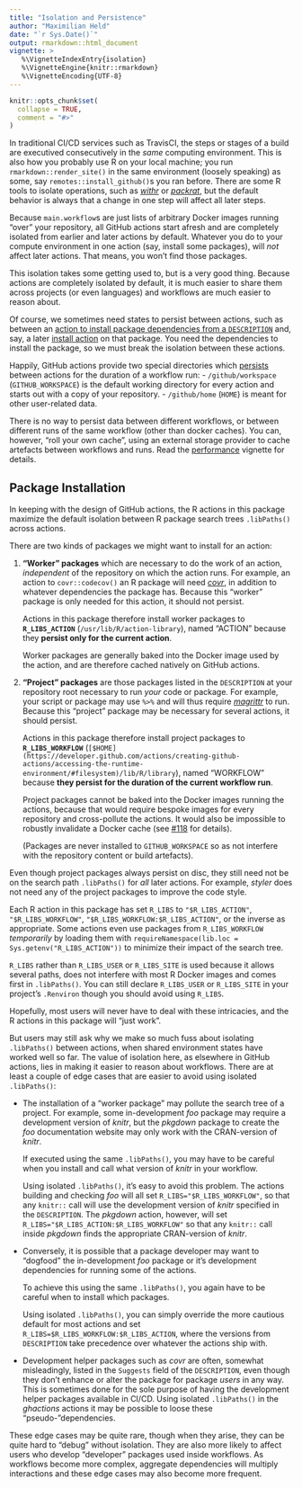 ```yaml
---
title: "Isolation and Persistence"
author: "Maximilian Held"
date: "`r Sys.Date()`"
output: rmarkdown::html_document
vignette: >
   %\VignetteIndexEntry{isolation}
   %\VignetteEngine{knitr::rmarkdown}
   %\VignetteEncoding{UTF-8}
---
```


```r
knitr::opts_chunk$set(
  collapse = TRUE,
  comment = "#>"
)
```

In traditional CI/CD services such as TravisCI, the steps or stages of a build are executived consecutively in the *same* computing environment.
This is also how you probably use R on your local machine; you run `rmarkdown::render_site()` in the same environment (loosely speaking) as some, say `remotes::install_github()`s you ran before.
There are some R tools to isolate operations, such as [*withr*](http://withr.r-lib.org/) or [*packrat*](https://rstudio.github.io/packrat/), but the default behavior is always that a change in one step will affect all later steps.

Because `main.workflow`s are just lists of arbitrary Docker images running "over" your repository, all GitHub actions start afresh and are completely isolated from earlier and later actions by default.
Whatever you do to your compute environment in one action (say, install some packages), will *not* affect later actions.
That means, you won't find those packages.

This isolation takes some getting used to, but is a very good thing.
Because actions are completely isolated by default, it is much easier to share them across projects (or even languages) and workflows are much easier to reason about.

Of course, we sometimes need states to persist between actions, such as between an [action to install package dependencies from a `DESCRIPTION`](https://github.com/r-lib/ghactions/tree/master/actions/install-deps) and, say, a later [install action](https://github.com/r-lib/ghactions/tree/master/actions/install) on that package.
You need the dependencies to install the package, so we must break the isolation between these actions.

Happily, GitHub actions provide two special directories which [persists](https://developer.github.com/actions/creating-github-actions/accessing-the-runtime-environment/#filesystem) between actions for the duration of a workflow run:
- `/github/workspace` (`GITHUB_WORKSPACE`) is the default working directory for every action and starts out with a copy of your repository.
- `/github/home` (`HOME`) is meant for other user-related data.

There is no way to persist data between different workflows, or between different runs of the same workflow (other than docker caches).
You can, however, "roll your own cache", using an external storage provider to cache artefacts between workflows and runs.
Read the [performance]() vignette for details.


## Package Installation

In keeping with the design of GitHub actions, the R actions in this package maximize the default isolation between R package search trees `.libPaths()` across actions.

There are two kinds of packages we might want to install for an action:

1. **"Worker" packages** which are necessary to do the work of an action, *independent* of the repository on which the action runs.
    For example, an action to `covr::codecov()` an R package will need [*covr*](https://github.com/r-lib/covr), in addition to whatever dependencies the package has.
    Because this "worker" package is only needed for this action, it should not persist.
    
    Actions in this package therefore install worker packages to **`R_LIBS_ACTION`** (`/usr/lib/R/action-library`), named "ACTION" because they **persist only for the current action**.
    
    Worker packages are generally baked into the Docker image used by the action, and are therefore cached natively on GitHub actions.
    
2. **"Project" packages** are those packages listed in the `DESCRIPTION` at your repository root necessary to run *your* code or package.
    For example, your script or package may use `%>%` and will thus require [*magrittr*](https://magrittr.tidyverse.org) to run.
    Because this "project" package may be necessary for several actions, it should persist.
    
    Actions in this package therefore install project packages to **`R_LIBS_WORKFLOW`** (`[$HOME](https://developer.github.com/actions/creating-github-actions/accessing-the-runtime-environment/#filesystem)/lib/R/library`), named "WORKFLOW" because **they persist for the duration of the current workflow run**.
    
    Project packages cannot be baked into the Docker images running the actions, because that would require bespoke images for every repository and cross-pollute the actions.
    It would also be impossible to robustly invalidate a Docker cache (see [#118](https://github.com/r-lib/ghactions/issues/118) for details).
    
    (Packages are never installed to `GITHUB_WORKSPACE` so as not interfere with the repository content or build artefacts).

Even though project packages always persist on disc, they still need not be on the search path `.libPaths()` for *all* later actions.
For example, *styler* does not need any of the project packages to improve the code style.

Each R action in this package has set `R_LIBS` to `"$R_LIBS_ACTION"`, `"$R_LIBS_WORKFLOW"`, `"$R_LIBS_WORKFLOW:$R_LIBS_ACTION"`, or the inverse as appropriate.
Some actions even use packages from `R_LIBS_WORKFLOW` *temporarily* by loading them with `requireNamespace(lib.loc = Sys.getenv("R_LIBS_ACTION"))` to minimize their impact of the search tree.

`R_LIBS` rather than `R_LIBS_USER` or `R_LIBS_SITE` is used because it allows several paths, does not interfere with most R Docker images and comes first in `.libPaths()`.
You can still declare `R_LIBS_USER` or `R_LIBS_SITE` in your project's `.Renviron` though you should avoid using `R_LIBS`.

Hopefully, most users will never have to deal with these intricacies, and the R actions in this package will "just work".

But users may still ask why we make so much fuss about isolating `.libPaths()` between actions, when shared environment states have worked well so far.
The value of isolation here, as elsewhere in GitHub actions, lies in making it easier to reason about workflows.
There are at least a couple of edge cases that are easier to avoid using isolated `.libPaths()`:

- The installation of a "worker package" may pollute the search tree of a project.
    For example, some in-development *foo* package may require a development version of *knitr*, but the *pkgdown* package to create the *foo* documentation website may only work with the CRAN-version of *knitr*.
    
    If executed using the same `.libPaths()`, you may have to be careful when you install and call what version of *knitr* in your workflow.
    
    Using isolated `.libPaths()`, it's easy to avoid this problem.
    The actions building and checking *foo* will all set `R_LIBS="$R_LIBS_WORKFLOW"`, so that any `knitr::` call will use the development version of *knitr* specified in the `DESCRIPTION`.
    The *pkgdown* action, however, will set `R_LIBS="$R_LIBS_ACTION:$R_LIBS_WORKFLOW"` so that any `knitr::` call inside *pkgdown* finds the appropriate CRAN-version of *knitr*.
    
- Conversely, it is possible that a package developer may want to "dogfood" the in-development *foo* package or it's development dependencies for running some of the actions.
    
    To achieve this using the same `.libPaths()`, you again have to be careful when to install which packages.
    
    Using isolated `.libPaths()`, you can simply override the more cautious default for most actions and set `R_LIBS=$R_LIBS_WORKFLOW:$R_LIBS_ACTION`, where the versions from `DESCRIPTION` take precedence over whatever the actions ship with.
- Development helper packages such as *covr* are often, somewhat misleadingly, listed in the `Suggests` field of the `DESCRIPTION`, even though they don't enhance or alter the package for package *users* in any way.
    This is sometimes done for the sole purpose of having the development helper packages available in CI/CD.
    Using isolated `.libPaths()` in the *ghactions* actions it may be possible to loose these "pseudo-"dependencies.

These edge cases may be quite rare, though when they arise, they can be quite hard to "debug" without isolation.
They are also more likely to affect users who develop "developer" packages used inside workflows.
As workflows become more complex, aggregate dependencies will multiply interactions and these edge cases may also become more frequent.
